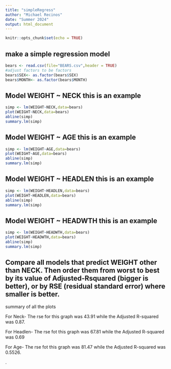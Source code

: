 ```yaml
---
title: "simpleRegress"
author: "Michael Recinos"
date: "Summer 2024"
output: html_document
---
```


```r
knitr::opts_chunk$set(echo = TRUE)
```

## make a simple regression model

```r
bears <- read.csv(file="BEARS.csv",header = TRUE)
#adjust factors to be factors
bears$SEX<- as.factor(bears$SEX)
bears$MONTH<- as.factor(bears$MONTH)
```

## Model WEIGHT ~ NECK  this is an example  

```r
simp <- lm(WEIGHT~NECK,data=bears)
plot(WEIGHT~NECK,data=bears)
abline(simp)
summary.lm(simp)
```

## Model WEIGHT ~ AGE  this is an example 

```r
simp <- lm(WEIGHT~AGE,data=bears)
plot(WEIGHT~AGE,data=bears)
abline(simp)
summary.lm(simp)
```

## Model WEIGHT ~ HEADLEN  this is an example 

```r
simp <- lm(WEIGHT~HEADLEN,data=bears)
plot(WEIGHT~HEADLEN,data=bears)
abline(simp)
summary.lm(simp)
```

## Model WEIGHT ~ HEADWTH  this is an example 

```r
simp <- lm(WEIGHT~HEADWTH,data=bears)
plot(WEIGHT~HEADWTH,data=bears)
abline(simp)
summary.lm(simp)
```

## Compare all models that predict WEIGHT other than NECK. Then order them from worst to best by its value of Adjusted-Rsquared (bigger is better), or by RSE (residual standard error) where smaller is better. 


summary of all the plots 

For Neck- The rse for this graph was 43.91 while the Adjusted R-squared was 0.87.

For Headlen- The rse fot this graph was 67.81 while the Adjusted R-squared was 0.69

For Age- The rse fot this graph was 81.47 while the Adjusted R-squared was 0.5526.

.